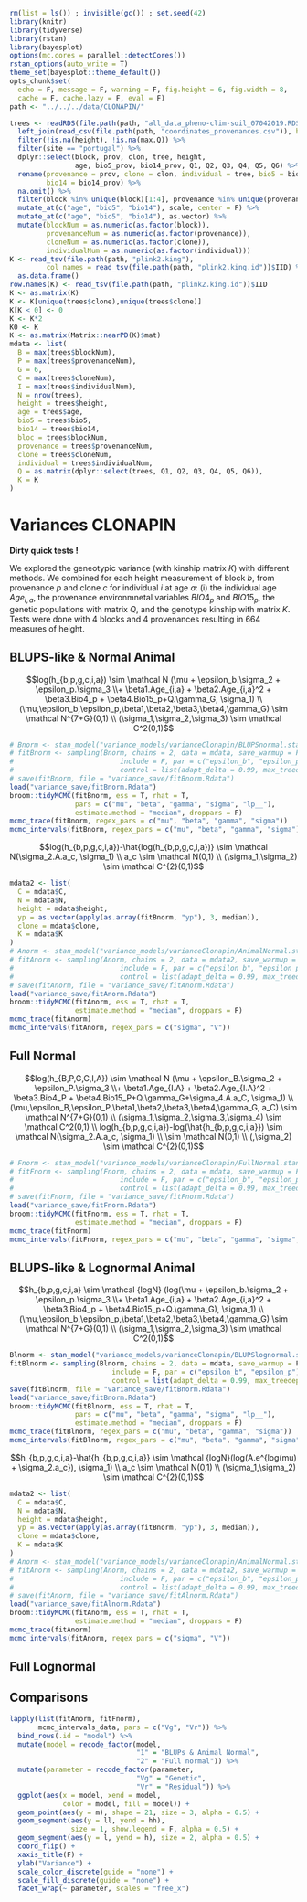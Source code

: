 ```r
rm(list = ls()) ; invisible(gc()) ; set.seed(42)
library(knitr)
library(tidyverse)
library(rstan)
library(bayesplot)
options(mc.cores = parallel::detectCores())
rstan_options(auto_write = T)
theme_set(bayesplot::theme_default())
opts_chunk$set(
  echo = F, message = F, warning = F, fig.height = 6, fig.width = 8,
  cache = F, cache.lazy = F, eval = F)
path <- "../../../data/CLONAPIN/"
```

```r
trees <- readRDS(file.path(path, "all_data_pheno-clim-soil_07042019.RDS")) %>% 
  left_join(read_csv(file.path(path, "coordinates_provenances.csv")), by = c("prov" = "CODE")) %>% 
  filter(!is.na(height), !is.na(max.Q)) %>% 
  filter(site == "portugal") %>% 
  dplyr::select(block, prov, clon, tree, height, 
                age, bio5_prov, bio14_prov, Q1, Q2, Q3, Q4, Q5, Q6) %>% 
  rename(provenance = prov, clone = clon, individual = tree, bio5 = bio5_prov,
         bio14 = bio14_prov) %>% 
  na.omit() %>% 
  filter(block %in% unique(block)[1:4], provenance %in% unique(provenance)[1:4]) %>% 
  mutate_at(c("age", "bio5", "bio14"), scale, center = F) %>% 
  mutate_at(c("age", "bio5", "bio14"), as.vector) %>% 
  mutate(blockNum = as.numeric(as.factor(block)), 
         provenanceNum = as.numeric(as.factor(provenance)),
         cloneNum = as.numeric(as.factor(clone)), 
         individualNum = as.numeric(as.factor(individual)))
K <- read_tsv(file.path(path, "plink2.king"),
         col_names = read_tsv(file.path(path, "plink2.king.id"))$IID) %>% 
  as.data.frame()
row.names(K) <- read_tsv(file.path(path, "plink2.king.id"))$IID
K <- as.matrix(K)
K <- K[unique(trees$clone),unique(trees$clone)]
K[K < 0] <- 0
K <- K*2
K0 <- K
K <- as.matrix(Matrix::nearPD(K)$mat)
mdata <- list(
  B = max(trees$blockNum),
  P = max(trees$provenanceNum),
  G = 6,
  C = max(trees$cloneNum),
  I = max(trees$individualNum),
  N = nrow(trees),
  height = trees$height,
  age = trees$age,
  bio5 = trees$bio5,
  bio14 = trees$bio14,
  bloc = trees$blockNum,
  provenance = trees$provenanceNum,
  clone = trees$cloneNum,
  individual = trees$individualNum,
  Q = as.matrix(dplyr::select(trees, Q1, Q2, Q3, Q4, Q5, Q6)),
  K = K
)
```

# Variances CLONAPIN

**Dirty quick tests !**

We explored the geneotypic variance (with kinship matrix $K$) with different methods. We combined for each height measurement of block $b$, from provenance $p$ and clone $c$ for individual $i$ at age $a$: (i) the individual age $Age_{i,a}$, the provenance environmnetal variables $BIO4_p$ and $BIO15_p$, the genetic populations with matrix $Q$, and the genotype kinship with matrix $K$. Tests were done with 4 blocks and 4 provenances resulting in 664 measures of height.

## BLUPS-like & Normal Animal

$$log(h_{b,p,g,c,i,a}) \sim \mathcal N (\mu + \epsilon_b.\sigma_2  + \epsilon_p.\sigma_3 \\+ \beta1.Age_{i,a} + \beta2.Age_{i,a}^2 + \beta3.Bio4_p + \beta4.Bio15_p+Q.\gamma_G, \sigma_1) \\  (\mu,\epsilon_b,\epsilon_p,\beta1,\beta2,\beta3,\beta4,\gamma_G) \sim \mathcal N^{7+G}(0,1) \\ (\sigma_1,\sigma_2,\sigma_3) \sim \mathcal C^2(0,1)$$

```r
# Bnorm <- stan_model("variance_models/varianceClonapin/BLUPSnormal.stan")
# fitBnorm <- sampling(Bnorm, chains = 2, data = mdata, save_warmup = F,
#                          include = F, par = c("epsilon_b", "epsilon_p"),
#                          control = list(adapt_delta = 0.99, max_treedepth = 12))
# save(fitBnorm, file = "variance_save/fitBnorm.Rdata")
load("variance_save/fitBnorm.Rdata")
broom::tidyMCMC(fitBnorm, ess = T, rhat = T,
                pars = c("mu", "beta", "gamma", "sigma", "lp__"),
                estimate.method = "median", droppars = F)
mcmc_trace(fitBnorm, regex_pars = c("mu", "beta", "gamma", "sigma"))
mcmc_intervals(fitBnorm, regex_pars = c("mu", "beta", "gamma", "sigma"))
```

$$log(h_{b,p,g,c,i,a})-\hat{log(h_{b,p,g,c,i,a})} \sim \mathcal N(\sigma_2.A.a_c, \sigma_1) \\ a_c \sim \mathcal N(0,1) \\ (\sigma_1,\sigma_2) \sim \mathcal C^{2}(0,1)$$

```r
mdata2 <- list(
  C = mdata$C,
  N = mdata$N,
  height = mdata$height,
  yp = as.vector(apply(as.array(fitBnorm, "yp"), 3, median)),
  clone = mdata$clone,
  K = mdata$K
)
# Anorm <- stan_model("variance_models/varianceClonapin/AnimalNormal.stan")
# fitAnorm <- sampling(Anorm, chains = 2, data = mdata2, save_warmup = F,
#                          include = F, par = c("epsilon_b", "epsilon_p", "a"),
#                          control = list(adapt_delta = 0.99, max_treedepth = 12))
# save(fitAnorm, file = "variance_save/fitAnorm.Rdata")
load("variance_save/fitAnorm.Rdata")
broom::tidyMCMC(fitAnorm, ess = T, rhat = T, 
                estimate.method = "median", droppars = F)
mcmc_trace(fitAnorm)
mcmc_intervals(fitAnorm, regex_pars = c("sigma", "V"))
```

## Full Normal

$$log(h_{B,P,G,C,I,A}) \sim \mathcal N (\mu + \epsilon_B.\sigma_2  + \epsilon_P.\sigma_3 \\+ \beta1.Age_{I.A} + \beta2.Age_{I.A}^2 + \beta3.Bio4_P + \beta4.Bio15_P+Q.\gamma_G+\sigma_4.A.a_C, \sigma_1) \\  (\mu,\epsilon_B,\epsilon_P,\beta1,\beta2,\beta3,\beta4,\gamma_G, a_C) \sim \mathcal N^{7+G}(0,1) \\ (\sigma_1,\sigma_2,\sigma_3,\sigma_4) \sim \mathcal C^2(0,1) \\ log(h_{b,p,g,c,i,a})-log(\hat{h_{b,p,g,c,i,a}}) \sim \mathcal N(\sigma_2.A.a_c, \sigma_1) \\  \sim \mathcal N(0,1) \\ (,\sigma_2) \sim \mathcal C^{2}(0,1)$$

```r
# Fnorm <- stan_model("variance_models/varianceClonapin/FullNormal.stan")
# fitFnorm <- sampling(Fnorm, chains = 2, data = mdata, save_warmup = F,
#                          include = F, par = c("epsilon_b", "epsilon_p"),
#                          control = list(adapt_delta = 0.99, max_treedepth = 12))
# save(fitFnorm, file = "variance_save/fitFnorm.Rdata")
load("variance_save/fitFnorm.Rdata")
broom::tidyMCMC(fitFnorm, ess = T, rhat = T, 
                estimate.method = "median", droppars = F)
mcmc_trace(fitFnorm)
mcmc_intervals(fitFnorm, regex_pars = c("mu", "beta", "gamma", "sigma", "V"))
```

## BLUPS-like & Lognormal Animal

$$h_{b,p,g,c,i,a} \sim \mathcal {logN} (log(\mu + \epsilon_b.\sigma_2  + \epsilon_p.\sigma_3 \\+ \beta1.Age_{i,a} + \beta2.Age_{i,a}^2 + \beta3.Bio4_p + \beta4.Bio15_p+Q.\gamma_G), \sigma_1) \\ (\mu,\epsilon_b,\epsilon_p,\beta1,\beta2,\beta3,\beta4,\gamma_G) \sim \mathcal N^{7+G}(0,1) \\ (\sigma_1,\sigma_2,\sigma_3) \sim \mathcal C^2(0,1)$$

```r
Blnorm <- stan_model("variance_models/varianceClonapin/BLUPSlognormal.stan")
fitBlnorm <- sampling(Blnorm, chains = 2, data = mdata, save_warmup = F,
                         include = F, par = c("epsilon_b", "epsilon_p"),
                         control = list(adapt_delta = 0.99, max_treedepth = 12))
save(fitBlnorm, file = "variance_save/fitBnorm.Rdata")
load("variance_save/fitBnorm.Rdata")
broom::tidyMCMC(fitBlnorm, ess = T, rhat = T,
                pars = c("mu", "beta", "gamma", "sigma", "lp__"),
                estimate.method = "median", droppars = F)
mcmc_trace(fitBlnorm, regex_pars = c("mu", "beta", "gamma", "sigma"))
mcmc_intervals(fitBlnorm, regex_pars = c("mu", "beta", "gamma", "sigma"))
```

$$h_{b,p,g,c,i,a}-\hat{h_{b,p,g,c,i,a}} \sim \mathcal {logN}(log(A.e^{log(mu) + \sigma_2.a_c}), \sigma_1) \\ a_c \sim \mathcal N(0,1) \\ (\sigma_1,\sigma_2) \sim \mathcal C^{2}(0,1)$$

```r
mdata2 <- list(
  C = mdata$C,
  N = mdata$N,
  height = mdata$height,
  yp = as.vector(apply(as.array(fitBnorm, "yp"), 3, median)),
  clone = mdata$clone,
  K = mdata$K
)
# Anorm <- stan_model("variance_models/varianceClonapin/AnimalNormal.stan")
# fitAnorm <- sampling(Anorm, chains = 2, data = mdata2, save_warmup = F,
#                          include = F, par = c("epsilon_b", "epsilon_p", "a"),
#                          control = list(adapt_delta = 0.99, max_treedepth = 12))
# save(fitAnorm, file = "variance_save/fitAlnorm.Rdata")
load("variance_save/fitAlnorm.Rdata")
broom::tidyMCMC(fitAnorm, ess = T, rhat = T, 
                estimate.method = "median", droppars = F)
mcmc_trace(fitAnorm)
mcmc_intervals(fitAnorm, regex_pars = c("sigma", "V"))
```


## Full Lognormal

## Comparisons

```r
lapply(list(fitAnorm, fitFnorm),
       mcmc_intervals_data, pars = c("Vg", "Vr")) %>% 
  bind_rows(.id = "model") %>% 
  mutate(model = recode_factor(model, 
                               "1" = "BLUPs & Animal Normal", 
                               "2" = "Full normal")) %>% 
  mutate(parameter = recode_factor(parameter, 
                               "Vg" = "Genetic", 
                               "Vr" = "Residual")) %>% 
  ggplot(aes(x = model, xend = model,
             color = model, fill = model)) +
  geom_point(aes(y = m), shape = 21, size = 3, alpha = 0.5) +
  geom_segment(aes(y = ll, yend = hh),
               size = 1, show.legend = F, alpha = 0.5) +
  geom_segment(aes(y = l, yend = h), size = 2, alpha = 0.5) +
  coord_flip() +
  xaxis_title(F) + 
  ylab("Variance") +
  scale_color_discrete(guide = "none") +
  scale_fill_discrete(guide = "none") +
  facet_wrap(~ parameter, scales = "free_x")
```

